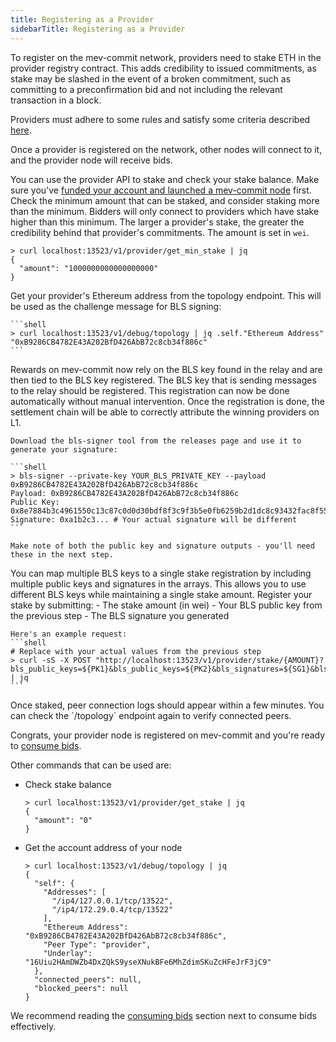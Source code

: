 ```yaml
---
title: Registering as a Provider
sidebarTitle: Registering as a Provider
---
```


To register on the mev-commit network, providers need to stake ETH in the provider registry contract. This adds credibility to issued commitments, as stake may be slashed in the event of a broken commitment, such as committing to a preconfirmation bid and not including the relevant transaction in a block.

<Warning>Providers must adhere to some rules and satisfy some criteria described [here](/v1.2.x/concepts/actors#rules-for-providers).</Warning>

Once a provider is registered on the network, other nodes will connect to it, and the provider node will receive bids.

You can use the provider API to stake and check your stake balance.
<Steps>
  <Step title="Launch mev-commit Node">
    Make sure you've [funded your account and launched a mev-commit node](/v1.2.x/get-started/quickstart) first.
  </Step>
  <Step title="Check Minimum Stake Amount">
    Check the minimum amount that can be staked, and consider staking more than the minimum. Bidders will only connect to providers which have stake higher than this minimum. The larger a provider's stake, the greater the credibility behind that provider's commitments. The amount is set in `wei`.

  ```shell
  > curl localhost:13523/v1/provider/get_min_stake | jq
  {
    "amount": "1000000000000000000"
  }
  ```
  </Step>
  <Step title="Get Provider's Ethereum Address">
    Get your provider's Ethereum address from the topology endpoint. This will be used as the challenge message for BLS signing:

    ```shell
    > curl localhost:13523/v1/debug/topology | jq .self."Ethereum Address"
    "0xB9286CB4782E43A202BfD426AbB72c8cb34f886c"
    ```
  </Step>
  <Step title="Generate BLS Signature">

<Warning>
  Rewards on mev-commit now rely on the BLS key found in the relay and are then tied to the BLS key registered. The BLS key that is sending messages to the relay should be registered. This registration can now be done automatically without manual intervention. Once the registration is done, the settlement chain will be able to correctly attribute the winning providers on L1.
</Warning>

    Download the bls-signer tool from the releases page and use it to generate your signature:

    ```shell
    > bls-signer --private-key YOUR_BLS_PRIVATE_KEY --payload 0xB9286CB4782E43A202BfD426AbB72c8cb34f886c
    Payload: 0xB9286CB4782E43A202BfD426AbB72c8cb34f886c
    Public Key: 0x8e7884b3c4961550c13c87c0d0d30bdf8f3c9f3b5e0fb6259b2d1dc8c93432fac8f55d8c0f9e4f2a0f7d0a7b9b9f5d1
    Signature: 0xa1b2c3... # Your actual signature will be different
    ```

    Make note of both the public key and signature outputs - you'll need these in the next step.
  </Step>
  <Step title="Submit Stake Registration">
    <Info>
      You can map multiple BLS keys to a single stake registration by including multiple public keys and signatures in the arrays. This allows you to use different BLS keys while maintaining a single stake amount.
    </Info>
    Register your stake by submitting:
    - The stake amount (in wei)
    - Your BLS public key from the previous step
    - The BLS signature you generated

    Here's an example request:
    ```shell
    # Replace with your actual values from the previous step
    > curl -sS -X POST "http://localhost:13523/v1/provider/stake/{AMOUNT}?bls_public_keys=${PK1}&bls_public_keys=${PK2}&bls_signatures=${SG1}&bls_signatures=${SG2}" | jq
    ```
  </Step>
  <Step title="Verify Registration">
    Once staked, peer connection logs should appear within a few minutes. You can check the `/topology` endpoint again to verify connected peers.
  </Step>
</Steps>

<Check>Congrats, your provider node is registered on mev-commit and you're ready to [consume bids](/v1.2.x/get-started/providers/consuming-bids).</Check>


Other commands that can be used are:

- Check stake balance

  ```shell
  > curl localhost:13523/v1/provider/get_stake | jq
  {
    "amount": "0"
  }
  ```

- Get the account address of your node

  ```shell
  > curl localhost:13523/v1/debug/topology | jq
  {
    "self": {
      "Addresses": [
        "/ip4/127.0.0.1/tcp/13522",
        "/ip4/172.29.0.4/tcp/13522"
      ],
      "Ethereum Address": "0xB9286CB4782E43A202BfD426AbB72c8cb34f886c",
      "Peer Type": "provider",
      "Underlay": "16Uiu2HAmDWZb4DxZQkS9yseXNukBFe6MhZdimSKuZcHFeJrF3jC9"
    },
    "connected_peers": null,
    "blocked_peers": null
  }
  ```

We recommend reading the [consuming bids](/v1.2.x/get-started/providers/consuming-bids) section next to consume bids effectively.
